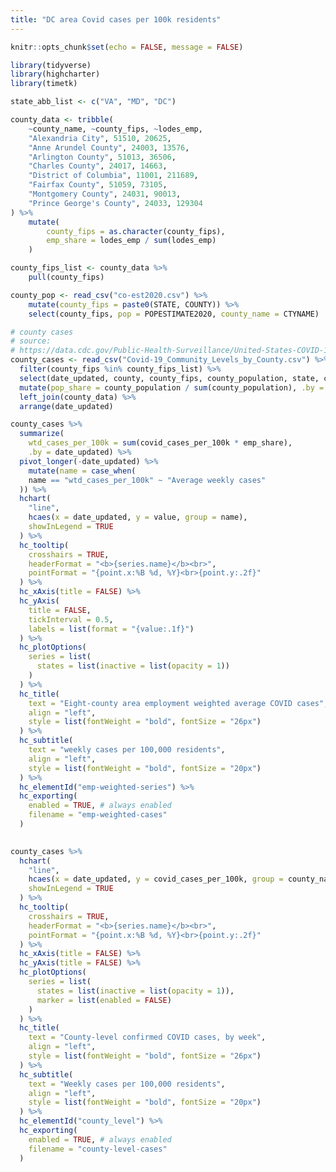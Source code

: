 ```yaml
---
title: "DC area Covid cases per 100k residents"
--- 
```


```r
knitr::opts_chunk$set(echo = FALSE, message = FALSE)

library(tidyverse)
library(highcharter)
library(timetk)

state_abb_list <- c("VA", "MD", "DC")

county_data <- tribble(
    ~county_name, ~county_fips, ~lodes_emp,
    "Alexandria City", 51510, 20625,
    "Anne Arundel County", 24003, 13576,
    "Arlington County", 51013, 36506,
    "Charles County", 24017, 14663,
    "District of Columbia", 11001, 211689,
    "Fairfax County", 51059, 73105,
    "Montgomery County", 24031, 90013,
    "Prince George's County", 24033, 129304
) %>%
    mutate(
        county_fips = as.character(county_fips),
        emp_share = lodes_emp / sum(lodes_emp)
    )

county_fips_list <- county_data %>%
    pull(county_fips)

county_pop <- read_csv("co-est2020.csv") %>%
    mutate(county_fips = paste0(STATE, COUNTY)) %>%
    select(county_fips, pop = POPESTIMATE2020, county_name = CTYNAME)

# county cases
# source:
# https://data.cdc.gov/Public-Health-Surveillance/United-States-COVID-19-Community-Levels-by-County/3nnm-4jni
county_cases <- read_csv("Covid-19_Community_Levels_by_County.csv") %>%
  filter(county_fips %in% county_fips_list) %>%
  select(date_updated, county, county_fips, county_population, state, covid_cases_per_100k) %>% 
  mutate(pop_share = county_population / sum(county_population), .by = date_updated) %>%
  left_join(county_data) %>% 
  arrange(date_updated)

```

```r
county_cases %>% 
  summarize(
    wtd_cases_per_100k = sum(covid_cases_per_100k * emp_share), 
    .by = date_updated) %>% 
  pivot_longer(-date_updated) %>% 
    mutate(name = case_when(
    name == "wtd_cases_per_100k" ~ "Average weekly cases"
  )) %>% 
  hchart(
    "line", 
    hcaes(x = date_updated, y = value, group = name),
    showInLegend = TRUE
  ) %>%
  hc_tooltip(
    crosshairs = TRUE, 
    headerFormat = "<b>{series.name}</b><br>",
    pointFormat = "{point.x:%B %d, %Y}<br>{point.y:.2f}"
  ) %>% 
  hc_xAxis(title = FALSE) %>% 
  hc_yAxis(
    title = FALSE,
    tickInterval = 0.5,
    labels = list(format = "{value:.1f}")
  ) %>% 
  hc_plotOptions(
    series = list(
      states = list(inactive = list(opacity = 1))
    )
  ) %>% 
  hc_title(
    text = "Eight-county area employment weighted average COVID cases",
    align = "left",
    style = list(fontWeight = "bold", fontSize = "26px")
  ) %>% 
  hc_subtitle(
    text = "weekly cases per 100,000 residents",
    align = "left",
    style = list(fontWeight = "bold", fontSize = "20px")
  ) %>% 
  hc_elementId("emp-weighted-series") %>% 
  hc_exporting(
    enabled = TRUE, # always enabled
    filename = "emp-weighted-cases"
  )
  
```
```r
county_cases %>% 
  hchart(
    "line", 
    hcaes(x = date_updated, y = covid_cases_per_100k, group = county_name),
    showInLegend = TRUE
  ) %>% 
  hc_tooltip(
    crosshairs = TRUE, 
    headerFormat = "<b>{series.name}</b><br>",
    pointFormat = "{point.x:%B %d, %Y}<br>{point.y:.2f}"
  ) %>% 
  hc_xAxis(title = FALSE) %>% 
  hc_yAxis(title = FALSE) %>% 
  hc_plotOptions(
    series = list(
      states = list(inactive = list(opacity = 1)),
      marker = list(enabled = FALSE)
    )
  ) %>% 
  hc_title(
    text = "County-level confirmed COVID cases, by week",
    align = "left",
    style = list(fontWeight = "bold", fontSize = "26px")
  ) %>% 
  hc_subtitle(
    text = "Weekly cases per 100,000 residents",
    align = "left",
    style = list(fontWeight = "bold", fontSize = "20px")
  ) %>% 
  hc_elementId("county_level") %>% 
  hc_exporting(
    enabled = TRUE, # always enabled
    filename = "county-level-cases"
  )
```
